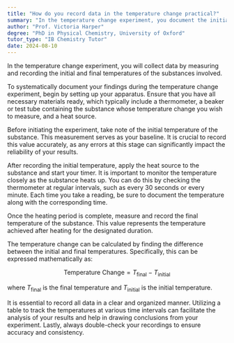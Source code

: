 ```yaml
---
title: "How do you record data in the temperature change practical?"
summary: "In the temperature change experiment, you document the initial and final temperatures of the substances to analyze the changes that occur during the process."
author: "Prof. Victoria Harper"
degree: "PhD in Physical Chemistry, University of Oxford"
tutor_type: "IB Chemistry Tutor"
date: 2024-08-10
---
```


In the temperature change experiment, you will collect data by measuring and recording the initial and final temperatures of the substances involved.

To systematically document your findings during the temperature change experiment, begin by setting up your apparatus. Ensure that you have all necessary materials ready, which typically include a thermometer, a beaker or test tube containing the substance whose temperature change you wish to measure, and a heat source.

Before initiating the experiment, take note of the initial temperature of the substance. This measurement serves as your baseline. It is crucial to record this value accurately, as any errors at this stage can significantly impact the reliability of your results.

After recording the initial temperature, apply the heat source to the substance and start your timer. It is important to monitor the temperature closely as the substance heats up. You can do this by checking the thermometer at regular intervals, such as every 30 seconds or every minute. Each time you take a reading, be sure to document the temperature along with the corresponding time.

Once the heating period is complete, measure and record the final temperature of the substance. This value represents the temperature achieved after heating for the designated duration.

The temperature change can be calculated by finding the difference between the initial and final temperatures. Specifically, this can be expressed mathematically as:

$$
\text{Temperature Change} = T_{\text{final}} - T_{\text{initial}}
$$

where $T_{\text{final}}$ is the final temperature and $T_{\text{initial}}$ is the initial temperature.

It is essential to record all data in a clear and organized manner. Utilizing a table to track the temperatures at various time intervals can facilitate the analysis of your results and help in drawing conclusions from your experiment. Lastly, always double-check your recordings to ensure accuracy and consistency.
    